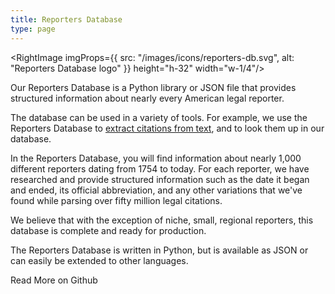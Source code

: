 ```yaml
---
title: Reporters Database
type: page
---
```


<RightImage imgProps={{
  src: "/images/icons/reporters-db.svg",
  alt: "Reporters Database logo"
  }} height="h-32" width="w-1/4"/>

<p className="lead">Our Reporters Database is a Python library or JSON file that provides structured information about nearly every American legal reporter.</p>

The database can be used in a variety of tools. For example, we use the Reporters Database to [extract citations from text][e], and to look them up in our database.

In the Reporters Database, you will find information about nearly 1,000 different reporters dating from 1754 to today. For each reporter, we have researched and provide structured information such as the date it began and ended, its official abbreviation, and any other variations that we've found while parsing over fifty million legal citations.

We believe that with the exception of niche, small, regional reporters, this database is complete and ready for production.

The Reporters Database is written in Python, but is available as JSON or can easily be extended to other languages.

<div className="text-center">
    <PurpleButton href="https://github.com/freelawproject/reporters-db" size="lg">Read More on Github</PurpleButton>
</div>

[e]: /projects/eyecite/

